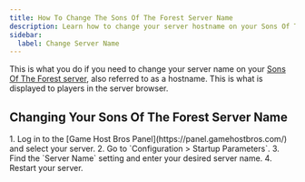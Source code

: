 ```yaml
---
title: How To Change The Sons Of The Forest Server Name
description: Learn how to change your server hostname on your Sons Of The Forest server.
sidebar:
  label: Change Server Name
---
```


This is what you do if you need to change your server name on your [Sons Of The Forest server](https://www.gamehostbros.com/sons-of-the-forest-server-hosting/), also referred to as a hostname. This is what is displayed to players in the server browser.

## Changing Your Sons Of The Forest Server Name

<Steps>
1. Log in to the [Game Host Bros Panel](https://panel.gamehostbros.com/) and select your server.
2. Go to `Configuration > Startup Parameters`.
3. Find the `Server Name` setting and enter your desired server name.
4. Restart your server.
</Steps>